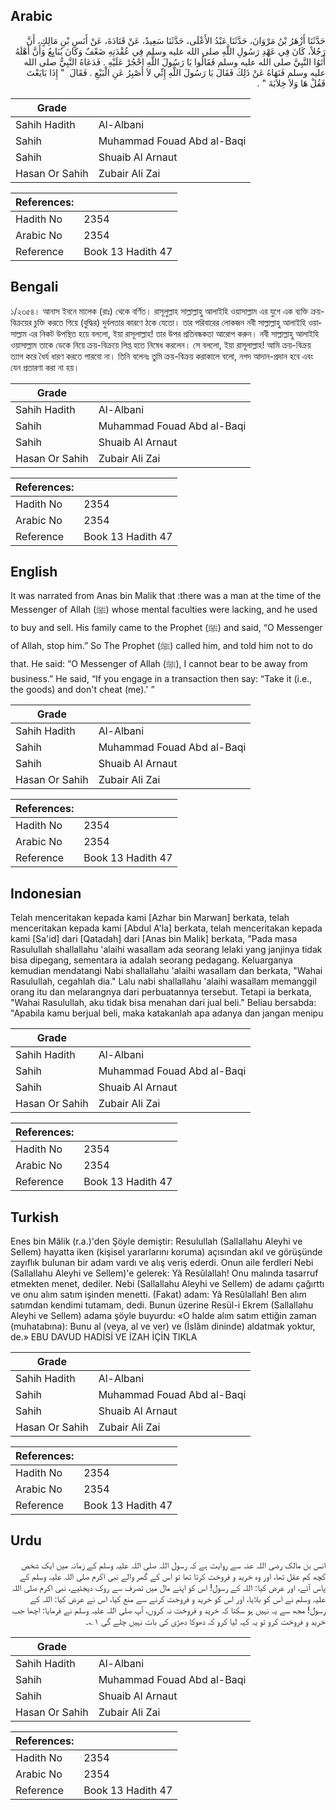## Arabic


<div dir="rtl" lang="ar" style={{fontSize:'larger',backgroundColor:'#f8f9fa',padding:20}}>
حَدَّثَنَا أَزْهَرُ بْنُ مَرْوَانَ، حَدَّثَنَا عَبْدُ الأَعْلَى، حَدَّثَنَا سَعِيدٌ، عَنْ قَتَادَةَ، عَنْ أَنَسِ بْنِ مَالِكٍ، أَنَّ رَجُلاً، كَانَ فِي عَهْدِ رَسُولِ اللَّهِ صلى الله عليه وسلم فِي عُقْدَتِهِ ضَعْفٌ وَكَانَ يُبَايِعُ وَأَنَّ أَهْلَهُ أَتَوُا النَّبِيَّ صلى الله عليه وسلم فَقَالُوا يَا رَسُولَ اللَّهِ احْجُرْ عَلَيْهِ ‏.‏ فَدَعَاهُ النَّبِيُّ صلى الله عليه وسلم فَنَهَاهُ عَنْ ذَلِكَ فَقَالَ يَا رَسُولَ اللَّهِ إِنِّي لاَ أَصْبِرُ عَنِ الْبَيْعِ ‏.‏ فَقَالَ ‏ "‏ إِذَا بَايَعْتَ فَقُلْ هَا وَلاَ خِلاَبَةَ ‏"‏ ‏.‏
</div>
<div style={{backgroundColor:'#f8f9fa',padding:20, marginBottom: 10}}><table> <thead> <tr> <th>Grade</th> <th></th> </tr> </thead> <tbody> <tr><td>Sahih Hadith</td><td>Al-Albani</td></tr><tr><td>Sahih</td><td>Muhammad Fouad Abd al-Baqi</td></tr><tr><td>Sahih</td><td>Shuaib Al Arnaut</td></tr><tr><td>Hasan Or Sahih</td><td>Zubair Ali Zai</td></tr></tbody></table><table> <thead> <tr> <th>References:</th> <th></th> </tr> </thead> <tbody><tr><td>Hadith No</td><td>2354</td></tr><tr><td>Arabic No</td><td>2354</td></tr><tr><td>Reference</td><td>Book 13 Hadith 47</td></tr></tbody></table></div>

## Bengali


<div dir="ltr" lang="bn" style={{fontSize:'larger',backgroundColor:'#f8f9fa',padding:20}}>
১/২৩৫৪। আনাস ইবনে মালেক (রাঃ) থেকে বর্ণিত। রাসূলুল্লাহ সাল্লাল্লাহু আলাইহি ওয়াসাল্লাম এর যুগে এক ব্যক্তি ক্রয়-বিক্রয়ের চুক্তি করতে গিয়ে (বুদ্ধির) দুর্বলতার কারণে ঠকে যেতো। তার পরিবারের লোকজন নবী সাল্লাল্লাহু আলাইহি ওয়াসাল্লাম এর নিকট উপস্থিত হয়ে বললো, ইয়া রাসূলাল্লাহ! তার উপর প্রতিবন্ধকতা আরোপ করুন। নবী সাল্লাল্লাহু আলাইহি ওয়াসাল্লাম তাকে ডেকে নিয়ে ক্রয়-বিক্রয়ে লিপ্ত হতে নিষেধ করলেন। সে বললো, ইয়া রাসূলাল্লাহ! আমি ক্রয়-বিক্রয় ত্যাগ করে ধৈর্য ধারণ করতে পারবো না। তিনি বলেনঃ তুমি ক্রয়-বিক্রয় করাকালে বলো, নগদ আদান-প্রদান হবে এবং যেন প্রতারণা করা না হয়।
</div>
<div style={{backgroundColor:'#f8f9fa',padding:20, marginBottom: 10}}><table> <thead> <tr> <th>Grade</th> <th></th> </tr> </thead> <tbody> <tr><td>Sahih Hadith</td><td>Al-Albani</td></tr><tr><td>Sahih</td><td>Muhammad Fouad Abd al-Baqi</td></tr><tr><td>Sahih</td><td>Shuaib Al Arnaut</td></tr><tr><td>Hasan Or Sahih</td><td>Zubair Ali Zai</td></tr></tbody></table><table> <thead> <tr> <th>References:</th> <th></th> </tr> </thead> <tbody><tr><td>Hadith No</td><td>2354</td></tr><tr><td>Arabic No</td><td>2354</td></tr><tr><td>Reference</td><td>Book 13 Hadith 47</td></tr></tbody></table></div>

## English


<div dir="ltr" lang="en" style={{fontSize:'larger',backgroundColor:'#f8f9fa',padding:20}}>
It was narrated from Anas bin Malik that :there was a man at the time of the Messenger of Allah (ﷺ) whose mental faculties were lacking, and he used to buy and sell. His family came to the Prophet (ﷺ) and said, “O Messenger of Allah, stop him.” So The Prophet (ﷺ) called him, and told him not to do that. He said: “O Messenger of Allah (ﷺ), I cannot bear to be away from business.” He said, “If you engage in a transaction then say: “Take it (i.e., the goods) and don't cheat (me).' ”
</div>
<div style={{backgroundColor:'#f8f9fa',padding:20, marginBottom: 10}}><table> <thead> <tr> <th>Grade</th> <th></th> </tr> </thead> <tbody> <tr><td>Sahih Hadith</td><td>Al-Albani</td></tr><tr><td>Sahih</td><td>Muhammad Fouad Abd al-Baqi</td></tr><tr><td>Sahih</td><td>Shuaib Al Arnaut</td></tr><tr><td>Hasan Or Sahih</td><td>Zubair Ali Zai</td></tr></tbody></table><table> <thead> <tr> <th>References:</th> <th></th> </tr> </thead> <tbody><tr><td>Hadith No</td><td>2354</td></tr><tr><td>Arabic No</td><td>2354</td></tr><tr><td>Reference</td><td>Book 13 Hadith 47</td></tr></tbody></table></div>

## Indonesian


<div dir="ltr" lang="id" style={{fontSize:'larger',backgroundColor:'#f8f9fa',padding:20}}>
Telah menceritakan kepada kami [Azhar bin Marwan] berkata, telah menceritakan kepada kami [Abdul A'la] berkata, telah menceritakan kepada kami [Sa'id] dari [Qatadah] dari [Anas bin Malik] berkata, "Pada masa Rasulullah shallallahu 'alaihi wasallam ada seorang lelaki yang janjinya tidak bisa dipegang, sementara ia adalah seorang pedagang. Keluarganya kemudian mendatangi Nabi shallallahu 'alaihi wasallam dan berkata, "Wahai Rasulullah, cegahlah dia." Lalu nabi shallallahu 'alaihi wasallam memanggil orang itu dan melarangnya dari perbuatannya tersebut. Tetapi ia berkata, "Wahai Rasulullah, aku tidak bisa menahan dari jual beli." Beliau bersabda: "Apabila kamu berjual beli, maka katakanlah apa adanya dan jangan menipu
</div>
<div style={{backgroundColor:'#f8f9fa',padding:20, marginBottom: 10}}><table> <thead> <tr> <th>Grade</th> <th></th> </tr> </thead> <tbody> <tr><td>Sahih Hadith</td><td>Al-Albani</td></tr><tr><td>Sahih</td><td>Muhammad Fouad Abd al-Baqi</td></tr><tr><td>Sahih</td><td>Shuaib Al Arnaut</td></tr><tr><td>Hasan Or Sahih</td><td>Zubair Ali Zai</td></tr></tbody></table><table> <thead> <tr> <th>References:</th> <th></th> </tr> </thead> <tbody><tr><td>Hadith No</td><td>2354</td></tr><tr><td>Arabic No</td><td>2354</td></tr><tr><td>Reference</td><td>Book 13 Hadith 47</td></tr></tbody></table></div>

## Turkish


<div dir="ltr" lang="tr" style={{fontSize:'larger',backgroundColor:'#f8f9fa',padding:20}}>
Enes bin Mâlik (r.a.)'den Şöyle demiştir: Resulullah (Sallallahu Aleyhi ve Sellem) hayatta iken (kişisel yararlarını koruma) açısından akıl ve görüşünde zayıflık bulunan bir adam vardı ve alış veriş ederdi. Onun aile ferdleri Nebi (Sallallahu Aleyhi ve Sellem)'e gelerek: Yâ Resûlallah! Onu malında tasarruf etmekten menet, dediler. Nebi (Sallallahu Aleyhi ve Sellem) de adamı çağırttı ve onu alım satım işinden menetti. (Fakat) adam: Yâ Resûlallah! Ben alım satımdan kendimi tutamam, dedi. Bunun üzerine Resül-i Ekrem (Sallallahu Aleyhi ve Sellem) adama şöyle buyurdu: «O halde alım satım ettiğin zaman (muhatabına): Bunu al (veya, al ve ver) ve (İslâm dininde) aldatmak yoktur, de.» EBU DAVUD HADİSİ VE İZAH İÇİN TIKLA
</div>
<div style={{backgroundColor:'#f8f9fa',padding:20, marginBottom: 10}}><table> <thead> <tr> <th>Grade</th> <th></th> </tr> </thead> <tbody> <tr><td>Sahih Hadith</td><td>Al-Albani</td></tr><tr><td>Sahih</td><td>Muhammad Fouad Abd al-Baqi</td></tr><tr><td>Sahih</td><td>Shuaib Al Arnaut</td></tr><tr><td>Hasan Or Sahih</td><td>Zubair Ali Zai</td></tr></tbody></table><table> <thead> <tr> <th>References:</th> <th></th> </tr> </thead> <tbody><tr><td>Hadith No</td><td>2354</td></tr><tr><td>Arabic No</td><td>2354</td></tr><tr><td>Reference</td><td>Book 13 Hadith 47</td></tr></tbody></table></div>

## Urdu


<div dir="rtl" lang="ur" style={{fontSize:'larger',backgroundColor:'#f8f9fa',padding:20}}>
انس بن مالک رضی اللہ عنہ سے روایت ہے کہ رسول اللہ صلی اللہ علیہ وسلم کے زمانہ میں ایک شخص کچھ کم عقل تھا، اور وہ خرید و فروخت کرتا تھا تو اس کے گھر والے نبی اکرم صلی اللہ علیہ وسلم کے پاس آئے، اور عرض کیا: اللہ کے رسول! اس کو اپنے مال میں تصرف سے روک دیجئیے، نبی اکرم صلی اللہ علیہ وسلم نے اس کو بلایا، اور اس کو خرید و فروخت کرنے سے منع کیا، اس نے عرض کیا: اللہ کے رسول! مجھ سے یہ نہیں ہو سکتا کہ خرید و فروخت نہ کروں، آپ صلی اللہ علیہ وسلم نے فرمایا: اچھا جب خرید و فروخت کرو تو یہ کہہ لیا کرو کہ دھوکا دھڑی کی بات نہیں چلے گی ۱؎۔
</div>
<div style={{backgroundColor:'#f8f9fa',padding:20, marginBottom: 10}}><table> <thead> <tr> <th>Grade</th> <th></th> </tr> </thead> <tbody> <tr><td>Sahih Hadith</td><td>Al-Albani</td></tr><tr><td>Sahih</td><td>Muhammad Fouad Abd al-Baqi</td></tr><tr><td>Sahih</td><td>Shuaib Al Arnaut</td></tr><tr><td>Hasan Or Sahih</td><td>Zubair Ali Zai</td></tr></tbody></table><table> <thead> <tr> <th>References:</th> <th></th> </tr> </thead> <tbody><tr><td>Hadith No</td><td>2354</td></tr><tr><td>Arabic No</td><td>2354</td></tr><tr><td>Reference</td><td>Book 13 Hadith 47</td></tr></tbody></table></div>